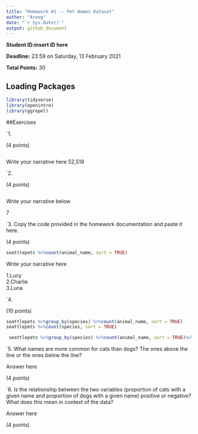 ```yaml
---
title: "Homework #1 -- Pet Names Dataset"
author: "Areeg"
date: "`r Sys.Date()`"
output: github_document
---
```


**Student ID:insert ID here**

**Deadline:** 23:59 on Saturday, 13 February 2021

**Total Points:** 30


## Loading Packages

```r

library(tidyverse)
library(openintro)
library(ggrepel)
```


##Exercises

`1.

(4 points)


```r
```
Write your narrative here
52,519



`2.

(4 points)

```r

```
Write your narrative below

7

`3. Copy the code provided in the homework documentation and paste it here. 

(4 points)

```r
seattlepets %>%count(animal_name, sort = TRUE)
```
Write your narrative here

1.Lucy          
2.Charlie       
3.Luna 

`4.

(10 points)
```r
seattlepets %>%group_by(species) %>%count(animal_name, sort = TRUE)
seattlepets %>%count(species, sort = TRUE)

```


```r
 seattlepets %>%group_by(species) %>%count(animal_name, sort = TRUE)%>%slice_max(n, n = 5)%>%arrange(species, n)

```

`5.  What names are more common for cats than dogs? The ones above the line or the ones below the line?

Answer here

(4 points)

`6. Is the relationship between the two variables (proportion of cats with a given name and proportion of dogs with a given name) positive or negative? What does this mean in context of the data?

Answer here

(4 points)
